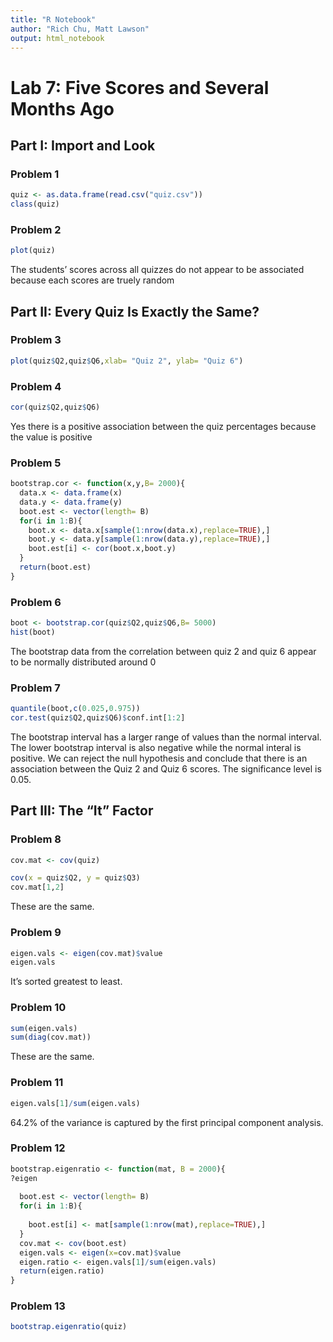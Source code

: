 ```yaml
---
title: "R Notebook"
author: "Rich Chu, Matt Lawson"
output: html_notebook
---
```


# Lab 7: Five Scores and Several Months Ago

## Part I: Import and Look

### Problem 1

```r
quiz <- as.data.frame(read.csv("quiz.csv"))
class(quiz)
```

### Problem 2

```r
plot(quiz)
```
The students' scores across all quizzes do not appear to be associated because each scores are truely random

## Part II: Every Quiz Is Exactly the Same?

### Problem 3
```r
plot(quiz$Q2,quiz$Q6,xlab= "Quiz 2", ylab= "Quiz 6")
```



### Problem 4

```r
cor(quiz$Q2,quiz$Q6)
```
Yes there is a positive association between the quiz percentages because the value is positive

### Problem 5

```r
bootstrap.cor <- function(x,y,B= 2000){
  data.x <- data.frame(x)
  data.y <- data.frame(y)
  boot.est <- vector(length= B)
  for(i in 1:B){
    boot.x <- data.x[sample(1:nrow(data.x),replace=TRUE),]
    boot.y <- data.y[sample(1:nrow(data.y),replace=TRUE),]
    boot.est[i] <- cor(boot.x,boot.y)
  }
  return(boot.est)
}
```

### Problem 6

```r
boot <- bootstrap.cor(quiz$Q2,quiz$Q6,B= 5000)
hist(boot)
```
The bootstrap data from the correlation between quiz 2 and quiz 6 appear to be normally distributed around 0

### Problem 7

```r
quantile(boot,c(0.025,0.975))
cor.test(quiz$Q2,quiz$Q6)$conf.int[1:2]
```
The bootstrap interval has a larger range of values than the normal interval. The lower bootstrap interval is also negative while the normal interal is positive. We can reject the null hypothesis and conclude that there is an association between the Quiz 2 and Quiz 6 scores. The significance level is 0.05.

## Part III: The "It" Factor

### Problem 8

```r
cov.mat <- cov(quiz)

cov(x = quiz$Q2, y = quiz$Q3)
cov.mat[1,2]
```

These are the same.

### Problem 9

```r

eigen.vals <- eigen(cov.mat)$value 
eigen.vals
```

It's sorted greatest to least.

### Problem 10

```r
sum(eigen.vals)
sum(diag(cov.mat))
```

These are the same.

### Problem 11

```r
eigen.vals[1]/sum(eigen.vals)
```

64.2% of the variance is captured by the first principal component analysis.

### Problem 12

```r
bootstrap.eigenratio <- function(mat, B = 2000){
?eigen
  
  boot.est <- vector(length= B)
  for(i in 1:B){
    
    boot.est[i] <- mat[sample(1:nrow(mat),replace=TRUE),]
  }
  cov.mat <- cov(boot.est)
  eigen.vals <- eigen(x=cov.mat)$value
  eigen.ratio <- eigen.vals[1]/sum(eigen.vals)
  return(eigen.ratio)
}
```


### Problem 13

```r
bootstrap.eigenratio(quiz)
```


